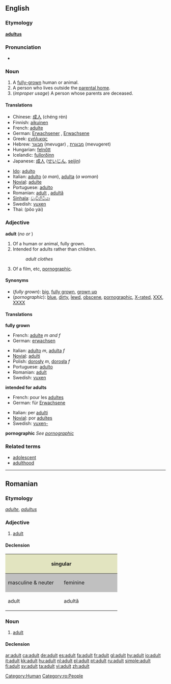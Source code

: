 ==English==

===Etymology===
{{L.}} '''[[adultus]]'''

===Pronunciation===
*{{audio|en-us-adult.ogg|Audio (US)}}


===Noun===
{{en-noun}}

# A [[fully-grown]] human or animal.
# A person who lives outside the [[parental home]].
# (''improper usage'') A person whose parents are deceased.

====Translations====
{{top}}
*Chinese: [[成人]] (chéng rén)
*Finnish: [[aikuinen]]
*French: [[adulte]] {{mf}}
*German: [[Erwachsener]] {{m}}, [[Erwachsene]] {{f}}
*Greek: [[ενήλικας]]
*Hebrew: [[מבוגר]] (mevugar) {{m}}, [[מבוגרת]] (mevugeret) {{f}}
*Hungarian: [[felnőtt]]
*Icelandic: [[fullorðinn]] {{m}}
*Japanese: [[成人]] ([[せいじん]], [[seijin]])
{{mid}}
*[[Ido]]: [[adulto]]
*Italian: [[adulto]] {{m}} (''a man''), [[adulta]] {{f}} (''a woman'')
*[[Novial]]: [[adulte]]
*Portuguese: [[adulto]]
*Romanian: [[adult#Romanian|adult]] {{m}}, [[adultă]] {{f}}
*[[Sinhala]]: [[වැඩිහිටියා]] {{n}}
*Swedish: [[vuxen]]
*Thai: {{THchar|[[ผู้ใหญ่]]}} (pôo yài)
{{bottom}}

===Adjective===
'''adult''' (''no'' {{compar}} ''or'' {{superl}})

#Of a human or animal, fully grown.
#Intended for adults rather than children.
#:''adult clothes''
#Of a film, etc, [[pornographic]].

====Synonyms====
*(''fully grown''): [[big]], [[fully grown]], [[grown up]]
*(''pornographic''): [[blue]], [[dirty]], [[lewd]], [[obscene]], [[pornographic]], [[X-rated]], [[XXX]], [[XXXX]]

====Translations====

'''fully grown'''
{{top}}
*French: [[adulte]] ''m and f''
*German: [[erwachsen]]
{{mid}}
*Italian: [[adulto]] ''m'', [[adulta]] ''f''
*[[Novial]]: [[adulti]]
*Polish: [[dorosły]] ''m'', [[dorosła]] ''f''
*Portuguese: [[adulto]]
*Romanian: [[adult#Romanian|adult]]
*Swedish: [[vuxen]]
{{bottom}}

'''intended for adults'''
{{top}}
*French: pour les [[adulte]]s
*German: für [[Erwachsene]]
{{mid}}
*Italian: per [[adulto|adulti]]
*[[Novial]]: por [[adultes]]
*Swedish: [[vuxen-]]
{{bottom}}

'''pornographic'''
''See [[pornographic]]''

===Related terms===
*[[adolescent]]
*[[adulthood]]

[[Category:Human]]

----

==Romanian==
===Etymology===
{{F.|ro}} ''[[adulte]]'', {{L.|ro}} ''[[adultus]]''

===Adjective===
{{ro-adj|4}}
#[[adult#Adjective|adult]]

====Declension====
<center>
{| style="background:#F0F0F0"

|-
! colspan="2" style="background:#e2e4c0" | singular
! colspan="2" style="background:#e2e4c0" | plural

|-
! style="width:10em;background:#C0C0C0" | masculine & neuter
! style="width:10em;background:#C0C0C0" | feminine
! style="width:10em;background:#C0C0C0" | masculine
! style="width:10em;background:#C0C0C0" | feminine & neuter

|-
| adult
| adultă
| adulţi
| adulte
|}
</center>

===Noun===
{{ro-noun|gend=m|pl=adulţi}}
#[[adult#Noun|adult]]

====Declension====
{{ro-noun-m|def=adultul|pl=adulţi}}

[[Category:ro:People]]

[[ar:adult]]
[[ca:adult]]
[[de:adult]]
[[es:adult]]
[[fa:adult]]
[[fr:adult]]
[[gl:adult]]
[[hy:adult]]
[[io:adult]]
[[it:adult]]
[[kk:adult]]
[[hu:adult]]
[[nl:adult]]
[[pl:adult]]
[[pt:adult]]
[[ru:adult]]
[[simple:adult]]
[[fi:adult]]
[[sv:adult]]
[[ta:adult]]
[[vi:adult]]
[[zh:adult]]